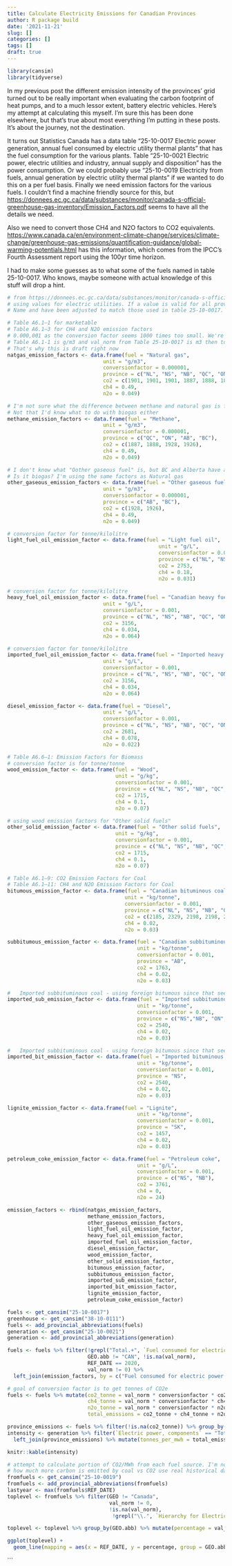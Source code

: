 ```yaml
---
title: Calculate Electricity Emissions for Canadian Provinces
author: R package build
date: '2021-11-21'
slug: []
categories: []
tags: []
draft: true
---
```

```r
library(cansim)
library(tidyverse)
```
In my previous post the different emission intensity of the provinces' grid turned out to be really important when evaluating the carbon footprint of heat pumps, and to a much lessor extent, battery electric vehicles. Here's my attempt at calculating this myself. I'm sure this has been done elsewhere, but that's true about most everything I'm putting in these posts. It's about the journey, not the destination.

It turns out Statistics Canada has a data table "25-10-0017 Electric power generation, annual fuel consumed by electric utility thermal plants" that has the fuel consumption for the various plants. Table "25-10-0021 Electric power, electric utilities and industry, annual supply and disposition" has the power consumption. Or we could probably use "25-10-0019
Electricity from fuels, annual generation by electric utility thermal plants" if we wanted to do this on a per fuel basis. Finally we need emission factors for the various fuels. I couldn't find a machine friendly source for this, but <https://donnees.ec.gc.ca/data/substances/monitor/canada-s-official-greenhouse-gas-inventory/Emission_Factors.pdf> seems to have all the details we need.

Also we need to convert those CH4 and N2O factors to CO2 equivalents. <https://www.canada.ca/en/environment-climate-change/services/climate-change/greenhouse-gas-emissions/quantification-guidance/global-warming-potentials.html> has this information, which comes from the IPCC's Fourth Assessment report using the 100yr time horizon.

I had to make some guesses as to what some of the fuels named in table 25-10-0017. Who knows, maybe someone with actual knowledge of this stuff will drop a hint.

```r

# from https://donnees.ec.gc.ca/data/substances/monitor/canada-s-official-greenhouse-gas-inventory/Emission_Factors.pdf
# using values for electric utilities. If a value is valid for all provinces, create an entry for each province.
# Name and have been adjusted to match those used in table 25-10-0017. Conversion factor to match units.

# Table A6.1–1 for marketable
# Table A6.1–3 for CH4 and N2O emission factors
# 0.000,001 as the conversion factor seems 1000 times too small. We're trying to get to kg/MWh. If unit from 
# Table A6.1-1 is g/m3 and val_norm from Table 25-10-0017 is m3 then to get kg we g/m3 x 1 kg / 1000g 
# That's why this is draft right now
natgas_emission_factors <- data.frame(fuel = "Natural gas",
                               unit = "g/m3",
                               conversionfactor = 0.000001,
                               province = c("NL", "NS", "NB", "QC", "ON", "MB", "SK", "AB", "BC", "YT", "NT"),
                               co2 = c(1901, 1901, 1901, 1887, 1888, 1886, 1829, 1928, 1926, 1901, 1901),
                               ch4 = 0.49,
                               n2o = 0.049)

# I'm not sure what the difference between methane and natural gas is from an emissions perspective. Maybe this is biogas?
# Not that I'd know what to do with biogas either
methane_emission_factors <- data.frame(fuel = "Methane",
                               unit = "g/m3",
                               conversionfactor = 0.000001,
                               province = c("QC", "ON", "AB", "BC"),
                               co2 = c(1887, 1888, 1928, 1926),
                               ch4 = 0.49,
                               n2o = 0.049)

# I don't know what "Oother gaseous fuel" is, but BC and Alberta have a lot of it
# Is it biogas? I'm using the same factors as Natural gas
other_gaseous_emission_factors <- data.frame(fuel = "Other gaseous fuels",
                               unit = "g/m3",
                               conversionfactor = 0.000001,
                               province = c("AB", "BC"),
                               co2 = c(1928, 1926),
                               ch4 = 0.49,
                               n2o = 0.049)

# conversion factor for tonne/kilolitre
light_fuel_oil_emission_factor <- data.frame(fuel = "Light fuel oil",
                                                 unit = "g/L",
                                                 conversionfactor = 0.001,
                                                 province = c("NL", "NS", "NB", "QC", "ON", "MB", "SK", "AB", "BC", "YT", "NT", "PE"),
                                                 co2 = 2753,
                                                 ch4 = 0.18,
                                                 n2o = 0.031)

# conversion factor for tonne/kilolitre
heavy_fuel_oil_emission_factor <- data.frame(fuel = "Canadian heavy fuel oil",
                               unit = "g/L",
                               conversionfactor = 0.001,
                               province = c("NL", "NS", "NB", "QC", "ON", "MB", "SK", "AB", "BC", "YT", "NT", "PE"),
                               co2 = 3156,
                               ch4 = 0.034,
                               n2o = 0.064)

# conversion factor for tonne/kilolitre
imported_fuel_oil_emission_factor <- data.frame(fuel = "Imported heavy fuel oil",
                               unit = "g/L",
                               conversionfactor = 0.001,
                               province = c("NL", "NS", "NB", "QC", "ON", "MB", "SK", "AB", "BC", "YT", "NT", "PE"),
                               co2 = 3156,
                               ch4 = 0.034,
                               n2o = 0.064)

diesel_emission_factor <- data.frame(fuel = "Diesel",
                               unit = "g/L",
                               conversionfactor = 0.001,
                               province = c("NL", "NS", "NB", "QC", "ON", "MB", "SK", "AB", "BC", "YT", "NT", "NU", "PE"),
                               co2 = 2681,
                               ch4 = 0.078,
                               n2o = 0.022)

# Table A6.6–1: Emission Factors for Biomass
# conversion factor is for tonne/tonne
wood_emission_factor <- data.frame(fuel = "Wood",
                                   unit = "g/kg",
                                   conversionfactor = 0.001,
                                   province = c("NL", "NS", "NB", "QC", "ON", "MB", "SK", "AB", "BC", "YT", "NT", "PE"),
                                   co2 = 1715,
                                   ch4 = 0.1,
                                   n2o = 0.07)

# using wood emission factors for "Other solid fuels"
other_solid_emission_factor <- data.frame(fuel = "Other solid fuels",
                                   unit = "g/kg",
                                   conversionfactor = 0.001,
                                   province = c("NL", "NS", "NB", "QC", "ON", "MB", "SK", "AB", "BC", "YT", "NT", "PE"),
                                   co2 = 1715,
                                   ch4 = 0.1,
                                   n2o = 0.07)

# Table A6.1–9: CO2 Emission Factors for Coal
# Table A6.1–11: CH4 and N2O Emission Factors for Coal
bitumous_emission_factor <- data.frame(fuel = "Canadian bituminous coal",
                                      unit = "kg/tonne",
                                      conversionfactor = 0.001,
                                      province = c("NL", "NS", "NB", "QC", "ON", "SK", "AB", "BC"),
                                      co2 = c(2185, 2329, 2198, 2198, 2198, 2198, 2198, 2198),
                                      ch4 = 0.02,
                                      n2o = 0.03)

subbitumous_emission_factor <- data.frame(fuel = "Canadian subbituminous coal",
                                          unit = "kg/tonne",
                                          conversionfactor = 0.001,
                                          province = "AB",
                                          co2 = 1763,
                                          ch4 = 0.02,
                                          n2o = 0.03)

#	Imported subbituminous coal - using foreign bitumous since that seems to be where NB gets their coal
imported_sub_emission_factor <- data.frame(fuel = "Imported subbituminous coal",
                                          unit = "kg/tonne",
                                          conversionfactor = 0.001,
                                          province = c("NS","NB", "ON", "MB"),
                                          co2 = 2540,
                                          ch4 = 0.02,
                                          n2o = 0.03)

#	Imported subbituminous coal - using foreign bitumous since that seems to be where NS gets their coal
imported_bit_emission_factor <- data.frame(fuel = "Imported bituminous coal",
                                          unit = "kg/tonne",
                                          conversionfactor = 0.001,
                                          province = "NS",
                                          co2 = 2540,
                                          ch4 = 0.02,
                                          n2o = 0.03)

lignite_emission_factor <- data.frame(fuel = "Lignite",
                                          unit = "kg/tonne",
                                          conversionfactor = 0.001,
                                          province = "SK",
                                          co2 = 1457,
                                          ch4 = 0.02,
                                          n2o = 0.03)

petroleum_coke_emission_factor <- data.frame(fuel = "Petroleum coke",
                                          unit = "g/L",
                                          conversionfactor = 0.001,
                                          province = c("NS", "NB"),
                                          co2 = 3761,
                                          ch4 = 0,
                                          n2o = 24)

emission_factors <- rbind(natgas_emission_factors, 
                          methane_emission_factors,
                          other_gaseous_emission_factors,
                          light_fuel_oil_emission_factor,
                          heavy_fuel_oil_emission_factor,
                          imported_fuel_oil_emission_factor,
                          diesel_emission_factor,
                          wood_emission_factor,
                          other_solid_emission_factor,
                          bitumous_emission_factor,
                          subbitumous_emission_factor,
                          imported_sub_emission_factor,
                          imported_bit_emission_factor,
                          lignite_emission_factor,
                          petroleum_coke_emission_factor)

fuels <- get_cansim("25-10-0017")
greenhouse <- get_cansim("38-10-0111")
fuels <- add_provincial_abbreviations(fuels)
generation <- get_cansim("25-10-0021")
generation <- add_provincial_abbreviations(generation)

fuels <- fuels %>% filter(!grepl("Total.+", `Fuel consumed for electric power generation`), 
                          GEO.abb != "CAN", !is.na(val_norm), 
                          REF_DATE == 2020,
                          val_norm != 0) %>%
  left_join(emission_factors, by = c("Fuel consumed for electric power generation" = "fuel", "GEO.abb" = "province"))

# goal of conversion factor is to get tonnes of CO2e
fuels <- fuels %>% mutate(co2_tonne = val_norm * conversionfactor * co2,
                          ch4_tonne = val_norm * conversionfactor * ch4 * 25,
                          n2o_tonne = val_norm * conversionfactor * n2o * 298,
                          total_emissions = co2_tonne + ch4_tonne + n2o_tonne)

province_emissions <- fuels %>% filter(!is.na(co2_tonne)) %>% group_by(GEO.abb) %>% summarize(total_emissions = sum(total_emissions))
intensity <- generation %>% filter(`Electric power, components` == "Total generation of electricity", REF_DATE == 2020, GEO != "Canada") %>%
  left_join(province_emissions) %>% mutate(tonnes_per_mwh = total_emissions / val_norm)

knitr::kable(intensity)
```
```r
# attempt to calculate portion of CO2/MWh from each fuel source. I'm not sure how to visualize this. I'd like to do something where I show 
# how much more carbon is emitted by coal vs CO2 use real historical data
fromfuels <- get_cansim("25-10-0019")
fromfuels <- add_provincial_abbreviations(fromfuels)
lastyear <- max(fromfuels$REF_DATE)
toplevel <- fromfuels %>% filter(GEO != "Canada",
                                 val_norm != 0,
                                 !is.na(val_norm),
                                  !grepl("\\.", `Hierarchy for Electricity generated from fuels`))

toplevel <- toplevel %>% group_by(GEO.abb) %>% mutate(percentage = val_norm/sum(val_norm)) %>% ungroup()

ggplot(toplevel) +
  geom_line(mapping = aes(x = REF_DATE, y = percentage, group = GEO.abb, fill = `Electricity generated from fuels`))
```
```